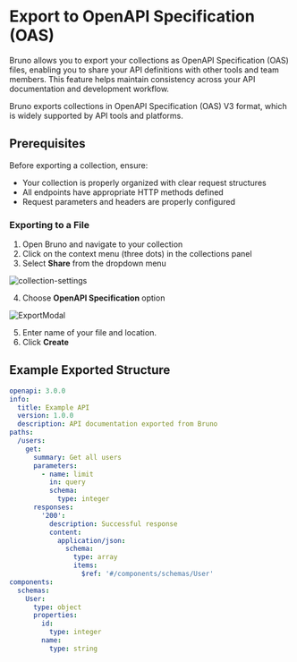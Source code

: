 
# Export to OpenAPI Specification (OAS)

Bruno allows you to export your collections as OpenAPI Specification (OAS) files, enabling you to share your API definitions with other tools and team members. This feature helps maintain consistency across your API documentation and development workflow.

<Callout type="info">
Bruno exports collections in OpenAPI Specification (OAS) V3 format, which is widely supported by API tools and platforms.
</Callout>

## Prerequisites

Before exporting a collection, ensure:
- Your collection is properly organized with clear request structures
- All endpoints have appropriate HTTP methods defined
- Request parameters and headers are properly configured

### Exporting to a File

1. Open Bruno and navigate to your collection
2. Click on the context menu (three dots) in the collections panel
3. Select **Share** from the dropdown menu

![collection-settings](/screenshots/git-integration/share-collection/1-share-collection-overview.webp)

4. Choose **OpenAPI Specification** option

![ExportModal](/screenshots/get-started/import-export/export_collection/2-export-options.webp)

5. Enter name of your file and location.
6. Click **Create**


## Example Exported Structure

```yaml
openapi: 3.0.0
info:
  title: Example API
  version: 1.0.0
  description: API documentation exported from Bruno
paths:
  /users:
    get:
      summary: Get all users
      parameters:
        - name: limit
          in: query
          schema:
            type: integer
      responses:
        '200':
          description: Successful response
          content:
            application/json:
              schema:
                type: array
                items:
                  $ref: '#/components/schemas/User'
components:
  schemas:
    User:
      type: object
      properties:
        id:
          type: integer
        name:
          type: string
```